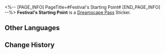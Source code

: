 <%-- [PAGE_INFO]
PageTitle=#Festival's Starting Point#
[END_PAGE_INFO] --%>
{{Stub|Location information}}
{{Item Infobox
|id          = 223907
|image       = Dreamscape Pass Sticker Festival's Starting Point.png{{subst:void|<!--$UPLOAD:<<SpriteOutput/TravelBrochure/StickFigures/223907.png>-<Dreamscape Pass Sticker Festival's Starting Point.png>-<Item Icons>>-->}}
|type        = Dreamscape Pass Sticker
|type2       = It Was the Best of Times Stickers
|invCategory = 
|rarity      = 4
|effect      = 
|description = Digital stickers that can be used to decorate the pages of the Dreamtour Handbook. They come in many different styles.
|source1     = [[Obtained at the entrance to the audition venue]]
}}
{{Description|Take your first step toward the Path of the Superstar here.}}
'''Festival's Starting Point''' is a [[Dreamscape Pass]] Sticker.

==Other Languages==
{{Other Languages
|en   = Festival's Starting Point
|zhs  = 盛会起点
|zht  = 盛會起點
|ja   = 宴が始まる場所
|ko   = 축제의 시작점
|es   = Punto de partida del festival
|fr   = Point de départ du festival
|ru   = Начало Фестиваля
|th   = จุดเริ่มต้นของงานฉลอง
|vi   = Khởi Điểm Của Lễ Hội
|de   = Startpunkt der Festlichkeit
|id   = Titik Awal Perayaan
|pt   = Ponto de Início do Festival
}}

==Change History==
{{Change History|2.2}}